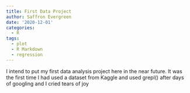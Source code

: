 ```yaml
---
title: First Data Project
author: Saffron Evergreen
date: '2020-12-01'
categories:
  - R
tags:
  - plot
  - R Markdown
  - regression
---
```



I intend to put my first data analysis project here in the near future. It was the first time I had used a dataset from Kaggle and used grepl() after days of googling and I cried tears of joy